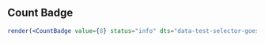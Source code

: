 
## Count Badge

```jsx live=true
render(<CountBadge value={8} status="info" dts="data-test-selector-goes-here" />);
```

<Props componentName="CountBadge" />
